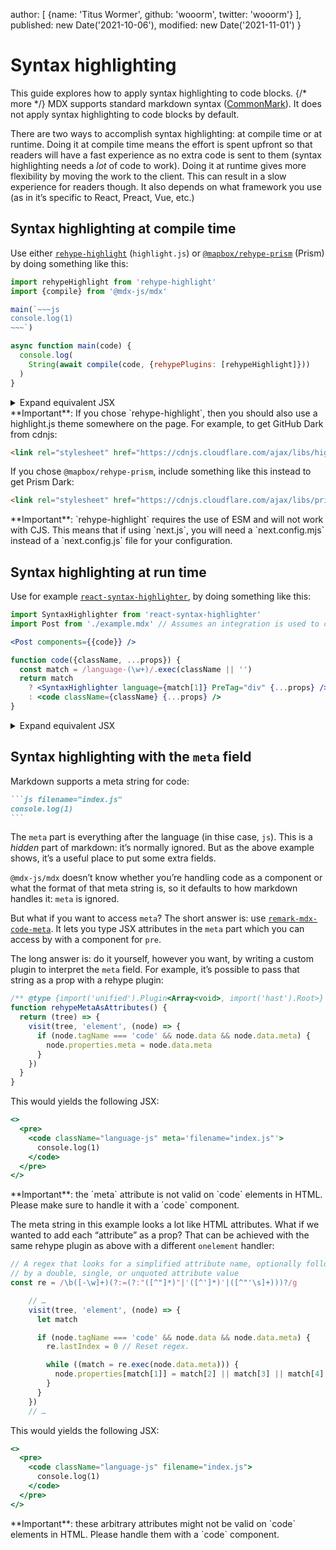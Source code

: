   author: [
    {name: 'Titus Wormer', github: 'wooorm', twitter: 'wooorm'}
  ],
  published: new Date('2021-10-06'),
  modified: new Date('2021-11-01')
}

# Syntax highlighting

This guide explores how to apply syntax highlighting to code
blocks. {/* more */}
MDX supports standard markdown syntax ([CommonMark][]).
It does not apply syntax highlighting to code blocks by default.

There are two ways to accomplish syntax highlighting: at compile time or at
runtime.
Doing it at compile time means the effort is spent upfront so that readers will
have a fast experience as no extra code is sent to them (syntax highlighting
needs a *lot* of code to work).
Doing it at runtime gives more flexibility by moving the work to the client.
This can result in a slow experience for readers though.
It also depends on what framework you use (as in it’s specific to React, Preact,
Vue, etc.)

## Syntax highlighting at compile time

Use either [`rehype-highlight`][rehype-highlight]
(`highlight.js`) or [`@mapbox/rehype-prism`][rehype-prism]
(Prism) by doing something like this:

```js path="example.js"
import rehypeHighlight from 'rehype-highlight'
import {compile} from '@mdx-js/mdx'

main(`~~~js
console.log(1)
~~~`)

async function main(code) {
  console.log(
    String(await compile(code, {rehypePlugins: [rehypeHighlight]}))
  )
}
```

<details>
  <summary>Expand equivalent JSX</summary>

  ```js path="output.jsx"
  <>
    <pre>
      <code className="hljs language-js">
        <span className="hljs-built_in">console</span>.log(
        <span className="hljs-number">1</span>)
      </code>
    </pre>
  </>
  ```
</details>

<Note type="important">
  **Important**: If you chose `rehype-highlight`, then you should also use a
  highlight.js theme somewhere on the page.
  For example, to get GitHub Dark from cdnjs:

  ```html
  <link rel="stylesheet" href="https://cdnjs.cloudflare.com/ajax/libs/highlight.js/11.2.0/styles/github-dark.min.css">
  ```

  If you chose `@mapbox/rehype-prism`, include something like this instead to
  get Prism Dark:

  ```html
  <link rel="stylesheet" href="https://cdnjs.cloudflare.com/ajax/libs/prism/1.25.0/themes/prism-dark.min.css">
  ```
</Note>

<Note type="important">
  **Important**: `rehype-highlight` requires the use of ESM and will not work with CJS.
  This means that if using `next.js`, you will need a `next.config.mjs` instead of a `next.config.js`
  file for your configuration.
</Note>

## Syntax highlighting at run time

Use for example
[`react-syntax-highlighter`][react-syntax-highlighter],
by doing something like this:

```jsx path="example.jsx"
import SyntaxHighlighter from 'react-syntax-highlighter'
import Post from './example.mdx' // Assumes an integration is used to compile MDX -> JS.

<Post components={{code}} />

function code({className, ...props}) {
  const match = /language-(\w+)/.exec(className || '')
  return match
    ? <SyntaxHighlighter language={match[1]} PreTag="div" {...props} />
    : <code className={className} {...props} />
}
```

<details>
  <summary>Expand equivalent JSX</summary>

  ```jsx path="output.jsx"
  <>
    <pre>
      <div
        className="language-js"
        style={{
          display: 'block',
          overflowX: 'auto',
          padding: '0.5em',
          background: '#F0F0F0',
          color: '#444'
        }}
      >
        <code style={{whiteSpace: 'pre'}}>
          <span>console.</span>
          <span style={{color: '#397300'}}>log</span>
          <span>(</span>
          <span style={{color: '#880000'}}>1</span>
          <span>)</span>
        </code>
      </div>
    </pre>
  </>
  ```
</details>

## Syntax highlighting with the `meta` field

Markdown supports a meta string for code:

````md path="example.md"
```js filename="index.js"
console.log(1)
```
````

The `meta` part is everything after the language (in thise case, `js`).
This is a *hidden* part of markdown: it’s normally ignored.
But as the above example shows, it’s a useful place to put some extra fields.

`@mdx-js/mdx` doesn’t know whether you’re handling code as a component or what
the format of that meta string is, so it defaults to how markdown handles it:
`meta` is ignored.

But what if you want to access `meta`?
The short answer is: use [`remark-mdx-code-meta`][remark-mdx-code-meta].
It lets you type JSX attributes in the `meta` part which you can access by
with a component for `pre`.

The long answer is: do it yourself, however you want, by writing a custom plugin
to interpret the `meta` field.
For example, it’s possible to pass that string as a prop with a rehype plugin:

```js path="rehype-meta-as-attributes.js"
/** @type {import('unified').Plugin<Array<void>, import('hast').Root>} */
function rehypeMetaAsAttributes() {
  return (tree) => {
    visit(tree, 'element', (node) => {
      if (node.tagName === 'code' && node.data && node.data.meta) {
        node.properties.meta = node.data.meta
      }
    })
  }
}
```

This would yields the following JSX:

```jsx path="output.jsx"
<>
  <pre>
    <code className="language-js" meta='filename="index.js"'>
      console.log(1)
    </code>
  </pre>
</>
```

<Note type="important">
  **Important**: the `meta` attribute is not valid on `code` elements in HTML.
  Please make sure to handle it with a `code` component.
</Note>

The meta string in this example looks a lot like HTML attributes.
What if we wanted to add each “attribute” as a prop?
That can be achieved with the same rehype plugin as above with a different
`onelement` handler:

```js path="rehype-meta-as-attributes.js"
// A regex that looks for a simplified attribute name, optionally followed
// by a double, single, or unquoted attribute value
const re = /\b([-\w]+)(?:=(?:"([^"]*)"|'([^']*)'|([^"'\s]+)))?/g

    // …
    visit(tree, 'element', (node) => {
      let match

      if (node.tagName === 'code' && node.data && node.data.meta) {
        re.lastIndex = 0 // Reset regex.

        while ((match = re.exec(node.data.meta))) {
          node.properties[match[1]] = match[2] || match[3] || match[4] || ''
        }
      }
    })
    // …
```

This would yields the following JSX:

```jsx path="output.jsx"
<>
  <pre>
    <code className="language-js" filename="index.js">
      console.log(1)
    </code>
  </pre>
</>
```

<Note type="important">
  **Important**: these arbitrary attributes might not be valid on `code`
  elements in HTML.
  Please handle them with a `code` component.
</Note>

[commonmark]: https://spec.commonmark.org/current/

[rehype-highlight]: https://github.com/rehypejs/rehype-highlight

[rehype-prism]: https://github.com/mapbox/rehype-prism

[react-syntax-highlighter]: https://github.com/react-syntax-highlighter/react-syntax-highlighter

[remark-mdx-code-meta]: https://github.com/remcohaszing/remark-mdx-code-meta
